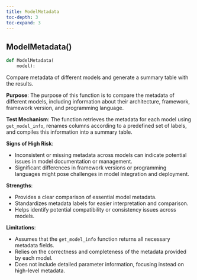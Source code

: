 ```yaml
---
title: ModelMetadata
toc-depth: 3
toc-expand: 3
---
```


## ModelMetadata[()]{.muted}

```python
def ModelMetadata(
    model):
```

Compare metadata of different models and generate a summary table with the results.

**Purpose**: The purpose of this function is to compare the metadata of different models, including information about their architecture, framework, framework version, and programming language.

**Test Mechanism**: The function retrieves the metadata for each model using `get_model_info`, renames columns according to a predefined set of labels, and compiles this information into a summary table.

**Signs of High Risk**:

- Inconsistent or missing metadata across models can indicate potential issues in model documentation or management.
- Significant differences in framework versions or programming languages might pose challenges in model integration and deployment.

**Strengths**:

- Provides a clear comparison of essential model metadata.
- Standardizes metadata labels for easier interpretation and comparison.
- Helps identify potential compatibility or consistency issues across models.

**Limitations**:

- Assumes that the `get_model_info` function returns all necessary metadata fields.
- Relies on the correctness and completeness of the metadata provided by each model.
- Does not include detailed parameter information, focusing instead on high-level metadata.
